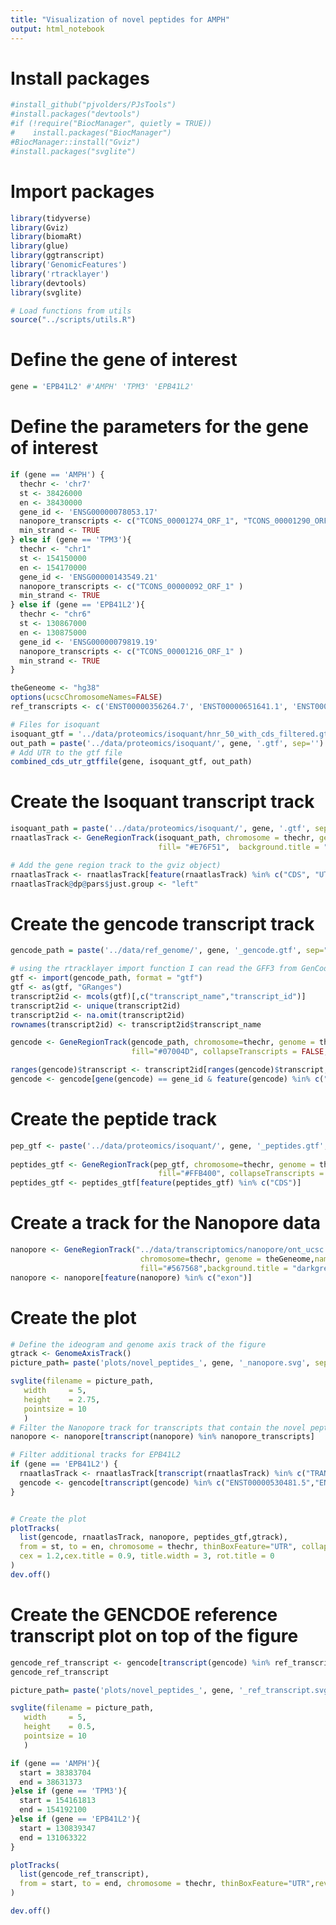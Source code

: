 ```yaml
---
title: "Visualization of novel peptides for AMPH"
output: html_notebook
---
```

# Install packages
```r
#install_github("pjvolders/PJsTools")
#install.packages("devtools")
#if (!require("BiocManager", quietly = TRUE))
#    install.packages("BiocManager")
#BiocManager::install("Gviz")
#install.packages("svglite")
```

# Import packages
```r
library(tidyverse)
library(Gviz)
library(biomaRt)
library(glue)
library(ggtranscript)
library('GenomicFeatures')
library('rtracklayer')
library(devtools)
library(svglite)

# Load functions from utils
source("../scripts/utils.R") 
```

# Define the gene of interest
```r
gene = 'EPB41L2' #'AMPH' 'TPM3' 'EPB41L2'
```



# Define the parameters for the gene of interest
```r
if (gene == 'AMPH') {
  thechr <- 'chr7'
  st <- 38426000
  en <- 38430000
  gene_id <- 'ENSG00000078053.17'
  nanopore_transcripts <- c("TCONS_00001274_ORF_1", "TCONS_00001290_ORF_1" )
  min_strand <- TRUE
} else if (gene == 'TPM3'){
  thechr <- "chr1"
  st <- 154150000
  en <- 154170000
  gene_id <- 'ENSG00000143549.21'
  nanopore_transcripts <- c("TCONS_00000092_ORF_1" )
  min_strand <- TRUE
} else if (gene == 'EPB41L2'){
  thechr <- "chr6"
  st <- 130867000
  en <- 130875000
  gene_id <- 'ENSG00000079819.19'
  nanopore_transcripts <- c("TCONS_00001216_ORF_1" )
  min_strand <- TRUE
}

theGeneome <- "hg38"
options(ucscChromosomeNames=FALSE)
ref_transcripts <- c('ENST00000356264.7', 'ENST00000651641.1', 'ENST00000337057.8')
```


```r
# Files for isoquant
isoquant_gtf = '../data/proteomics/isoquant/hnr_50_with_cds_filtered.gtf'
out_path = paste('../data/proteomics/isoquant/', gene, '.gtf', sep='')
# Add UTR to the gtf file
combined_cds_utr_gtffile(gene, isoquant_gtf, out_path)
```



# Create the Isoquant transcript track
```r
isoquant_path = paste('../data/proteomics/isoquant/', gene, '.gtf', sep="")
rnaatlasTrack <- GeneRegionTrack(isoquant_path, chromosome = thechr, genome = theGeneome, name = "PacBio", col="NA", 
                                 fill= "#E76F51",  background.title = "darkgrey", col="NA", transcriptAnnotation="transcript")

# Add the gene region track to the gviz object)
rnaatlasTrack <- rnaatlasTrack[feature(rnaatlasTrack) %in% c("CDS", "UTR")]
rnaatlasTrack@dp@pars$just.group <- "left"

```

# Create the gencode transcript track
```r
gencode_path = paste('../data/ref_genome/', gene, '_gencode.gtf', sep="")

# using the rtracklayer import function I can read the GFF3 from GenCode and create conversion table between gene id and gene symbol
gtf <- import(gencode_path, format = "gtf")
gtf <- as(gtf, "GRanges")
transcript2id <- mcols(gtf)[,c("transcript_name","transcript_id")]
transcript2id <- unique(transcript2id)
transcript2id <- na.omit(transcript2id)
rownames(transcript2id) <- transcript2id$transcript_name

gencode <- GeneRegionTrack(gencode_path, chromosome=thechr, genome = theGeneome,name = 'GENCODE', col="NA", 
                           fill="#07004D", collapseTranscripts = FALSE,  background.title = "darkgrey", showId = TRUE, transcriptAnnotation = "transcript", geneSymbol = TRUE)

ranges(gencode)$transcript <- transcript2id[ranges(gencode)$transcript, "transcript_id"]
gencode <- gencode[gene(gencode) == gene_id & feature(gencode) %in% c("CDS", "UTR")]
```

# Create the peptide track
```r
pep_gtf <- paste('../data/proteomics/isoquant/', gene, '_peptides.gtf', sep="")
  
peptides_gtf <- GeneRegionTrack(pep_gtf, chromosome=thechr, genome = theGeneome, name = 'Peptides', 
                                 fill="#FFB400", collapseTranscripts = FALSE,  background.title = "darkgrey", col="NA", transcriptAnnotation="transcript")
peptides_gtf <- peptides_gtf[feature(peptides_gtf) %in% c("CDS")]
```

# Create a track for the Nanopore data
```r
nanopore <- GeneRegionTrack("../data/transcriptomics/nanopore/ont_ucsc.gtf", 
                             chromosome=thechr, genome = theGeneome,name = 'Nanopore', start=st, end=en,
                             fill="#567568",background.title = "darkgrey", col="NA", transcriptAnnotation="transcript")
nanopore <- nanopore[feature(nanopore) %in% c("exon")]
```

# Create the plot
```r

# Define the ideogram and genome axis track of the figure
gtrack <- GenomeAxisTrack()
picture_path= paste('plots/novel_peptides_', gene, '_nanopore.svg', sep='')

svglite(filename = picture_path,
   width     = 5,
   height    = 2.75,
   pointsize = 10
   )
# Filter the Nanopore track for transcripts that contain the novel peptides
nanopore <- nanopore[transcript(nanopore) %in% nanopore_transcripts]

# Filter additional tracks for EPB41L2
if (gene == 'EPB41L2') {
  rnaatlasTrack <- rnaatlasTrack[transcript(rnaatlasTrack) %in% c("TRANSCRIPT22463.CHR6.NNIC","TRANSCRIPT22489.CHR6.NIC","TRANSCRIPT22511.CHR6.NIC")]
  gencode <- gencode[transcript(gencode) %in% c("ENST00000530481.5","ENST00000337057.8","ENST00000628542.2","ENST00000530757.5","ENST00000368128.6","ENST00000527411.5", "ENST00000524581.5","ENST00000527659.5","ENST00000529208.5","ENST00000527017.6","ENST00000527423.5","ENST00000456097.6", "ENST00000525198.1")]
}


# Create the plot
plotTracks(
  list(gencode, rnaatlasTrack, nanopore, peptides_gtf,gtrack),
  from = st, to = en, chromosome = thechr, thinBoxFeature="UTR", collapse= FALSE, reverseStrand = min_strand,
  cex = 1.2,cex.title = 0.9, title.width = 3, rot.title = 0
)
dev.off()
```


# Create the GENCDOE reference transcript plot on top of the figure
```r
gencode_ref_transcript <- gencode[transcript(gencode) %in% ref_transcripts]
gencode_ref_transcript

picture_path= paste('plots/novel_peptides_', gene, '_ref_transcript.svg', sep='')

svglite(filename = picture_path,
   width     = 5,
   height    = 0.5,
   pointsize = 10
   )

if (gene == 'AMPH'){
  start = 38383704
  end = 38631373
}else if (gene == 'TPM3'){
  start = 154161813
  end = 154192100
}else if (gene == 'EPB41L2'){
  start = 130839347
  end = 131063322
}

plotTracks(
  list(gencode_ref_transcript),
  from = start, to = end, chromosome = thechr, thinBoxFeature="UTR",reverseStrand = TRUE, collapse = FALSE
)

dev.off()
```